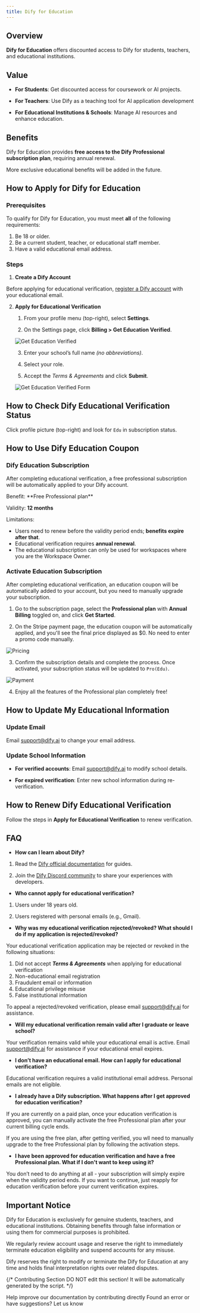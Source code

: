 ```yaml
---
title: Dify for Education
---
```


## Overview

**Dify for Education** offers discounted access to Dify for students, teachers, and educational institutions.

## Value

- **For Students**: Get discounted access for coursework or AI projects.

- **For Teachers**: Use Dify as a teaching tool for AI application development

- **For Educational Institutions & Schools**: Manage AI resources and enhance education.

## Benefits

Dify for Education provides **free access to the Dify Professional subscription plan**, requiring annual renewal.

<Info>
More exclusive educational benefits will be added in the future.
</Info>

## How to Apply for Dify for Education

### Prerequisites

To qualify for Dify for Education, you must meet **all** of the following requirements:

1. Be 18 or older.
2. Be a current student, teacher, or educational staff member.
3. Have a valid educational email address.

### Steps

1. **Create a Dify Account**

Before applying for educational verification, [register a Dify account](https://cloud.dify.ai/signin) with your educational email.

2. **Apply for Educational Verification**

   1. From your profile menu (top-right), select **Settings**.

   2. On the Settings page, click **Billing > Get Education Verified**.

   ![Get Education Verified](https://assets-docs.dify.ai/2025/03/662ee0255a499ab4184fd617e0f5767d.png)

   3. Enter your school’s full name *(no abbreviations)*.

   4. Select your role.

   5. Accept the *Terms & Agreements* and click **Submit**.

   ![Get Education Verified Form](https://assets-docs.dify.ai/2025/05/fd3ea7c1846c17bd753d84bcc2fea72b.png)

## How to Check Dify Educational Verification Status

Click profile picture (top-right) and look for `Edu` in subscription status.

## How to Use Dify Education Coupon

### Dify Education Subscription

After completing educational verification, a free professional subscription will be automatically applied to your Dify account.

<Info>
Benefit: **Free Professional plan**

Validity: **12 months**

Limitations:
- Users need to renew before the validity period ends; **benefits expire after that**.
- Educational verification requires **annual renewal**.
- The educational subscription can only be used for workspaces where you are the Workspace Owner.
</Info>

### Activate Education Subscription

After completing educational verification, an education coupon will be automatically added to your account, but you need to manually upgrade your subscription.

1. Go to the subscription page, select the **Professional plan** with **Annual Billing** toggled on, and click **Get Started**.

2. On the Stripe payment page, the education coupon will be automatically applied, and you'll see the final price displayed as $0. No need to enter a promo code manually.

![Pricing](https://assets-docs.dify.ai/2025/05/574d95416f57fba457259c3db2ae947d.png)

3. Confirm the subscription details and complete the process. Once activated, your subscription status will be updated to `Pro(Edu)`.

![Payment](https://assets-docs.dify.ai/2025/05/c2c6afeb44b4bd0ce7f1eccc1292e08b.png)

4. Enjoy all the features of the Professional plan completely free!

## How to Update My Educational Information

### Update Email

Email [support@dify.ai](mailto:support@dify.ai) to change your email address.

### Update School Information

- **For verified accounts**: Email [support@dify.ai](mailto:support@dify.ai) to modify school details.

- **For expired verification**: Enter new school information during re-verification.

## How to Renew Dify Educational Verification

Follow the steps in **Apply for Educational Verification** to renew verification.

## FAQ

- **How can I learn about Dify?**

1. Read the [Dify official documentation](https://docs.dify.ai/) for guides.
   
2. Join the [Dify Discord community](https://discord.com/invite/FngNHpbcY7) to share your experiences with developers.

- **Who cannot apply for educational verification?**

1. Users under 18 years old.

2. Users registered with personal emails (e.g., Gmail).

- **Why was my educational verification rejected/revoked? What should I do if my application is rejected/revoked?**

Your educational verification application may be rejected or revoked in the following situations:

1. Did not accept ***Terms & Agreements*** when applying for educational verification
2. Non-educational email registration
3. Fraudulent email or information
4. Educational privilege misuse
5. False institutional information

To appeal a rejected/revoked verification, please email [support@dify.ai](mailto:support@dify.ai) for assistance.

- **Will my educational verification remain valid after I graduate or leave school?**

Your verification remains valid while your educational email is active. Email [support@dify.ai](mailto:support@dify.ai) for assistance if your educational email expires.

- **I don’t have an educational email. How can I apply for educational verification?**

Educational verification requires a valid institutional email address. Personal emails are not eligible.

- **I already have a Dify subscription. What happens after I get approved for education verification?**

If you are currently on a paid plan, once your education verification is approved, you can manually activate the free Professional plan after your current billing cycle ends.

If you are using the free plan, after getting verified, you wll need to manually upgrade to the free Professional plan by following the activation steps.

- **I have been approved for education verification and have a free Professional plan. What if I don't want to keep using it?**

You don’t need to do anything at all - your subscription will simply expire when the validity period ends. If you want to continue, just reapply for education verification before your current verification expires.

## Important Notice

Dify for Education is exclusively for genuine students, teachers, and educational institutions. Obtaining benefits through false information or using them for commercial purposes is prohibited.

We regularly review account usage and reserve the right to immediately terminate education eligibility and suspend accounts for any misuse.

Dify reserves the right to modify or terminate the Dify for Education at any time and holds final interpretation rights over related disputes.

{/*
Contributing Section
DO NOT edit this section!
It will be automatically generated by the script.
*/}

<CardGroup cols="2">
    <Card
        title="Edit this page"
        icon="pen-to-square"
        href="https://github.com/langgenius/dify-docs/edit/main/en/getting-started/dify-for-education.mdx"
    >
        Help improve our documentation by contributing directly
    </Card>
    <Card
        title="Report an issue"
        icon="github"
        href="https://github.com/langgenius/dify-docs/issues/new?title=Documentation%20Issue%3A%20for-educat&body=%23%23%20Issue%20Description%0A%3C%21--%20Please%20briefly%20describe%20the%20issue%20you%20found%20--%3E%0A%0A%23%23%20Page%20Link%0Ahttps%3A%2F%2Fgithub.com%2Flanggenius%2Fdify-docs%2Fblob%2Fmain%2Fen/getting-started%2Fdify-for-education.mdx%0A%0A%23%23%20Suggested%20Changes%0A%3C%21--%20If%20you%20have%20specific%20suggestions%20for%20changes%2C%20please%20describe%20them%20here%20--%3E%0A%0A%3C%21--%20Thank%20you%20for%20helping%20improve%20our%20documentation%21%20--%3E"
    >
        Found an error or have suggestions? Let us know
    </Card>
</CardGroup>

